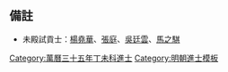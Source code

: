 {{Navbox
|name = 萬曆三十五年丁未科殿試金榜
|title = 萬曆三十五年（[[1607年]]）丁未科殿試金榜
|titlestyle = background-color:#FFD700;
|image =
|style = width:100%;text-align:center; 
|groupstyle = text-align:center; background-color:#FFD700;
|liststyle = text-align:center;
|state = {{{state<includeonly>|collapsed</includeonly>}}}
|group1 = 第一甲<br>賜進士及第<br>共3名
|list1 = '''[[黃士俊]]''' - '''[[施凤来]]''' - '''[[張瑞圖]]'''

|group2 = 第二甲<br>賜進士出身<br>共57名
|list2 = [[王光經]] - [[沈聖岐]] - [[王命禹]] - [[王于陛|王-{于}-陛]] - [[閔宗德]] - [[劉汝佳]] - [[唐大章]] - [[秦一鵬]] - [[陳騰鳳]] - [[張廣 (萬曆進士)|張　廣]]<br>[[劉春 (萬曆進士)|劉　春]] - [[林欲楫]] - [[蔣芳鏞]] - [[袁思明]] - [[彭篤福]] - [[曹震陽]] - [[詹士龍]] - [[錢龍錫]] - [[成基命]] - [[魏詔|魏　詔]]<br>[[閻調羹]] - [[李光元]] - [[陳鑑 (萬曆進士)|陳　鑑]] - [[鄧士昌]] - [[劉生和]] - [[羅之鼎]] - [[邢慎言]] - [[王國楨 (萬曆丁未進士)|王國楨]] - [[陶朗先]] - [[林養棟]]<br>[[楊邦憲 (萬曆進士)|楊邦憲]] - [[熊鳴岐]] - [[楊道寅]] - [[楊瞿崍]] - [[周𤐣|周　{{僻字|𤐣|左火右鼎}}]] - [[杜應芳]] - [[沈正宗_(明朝)|沈正宗]] - [[任禀正]] - [[姚宗文 (明朝)|姚宗文]] - [[李采 (萬曆丁未進士)|李　采]]<br>[[王佐才]] - [[孫必大]] - [[莊毓傑]] - [[陳鳴烈]] - [[鄒志隆]] - [[蔡侃|蔡　侃]] - [[王家楨 (長垣)|王家楨]] - [[熊應捷]] - [[郭之琮]] - [[石炬|石　炬]]<br>[[何廷相]] - [[余大成]] - [[程應龍]] - [[鄒遇|鄒　遇]] - [[焦源清]] - [[游伯槐]] - [[來斯行]]<span style="color: #F7F7F7;"> - －－－ - －－－ - －－－</span>

|group3 = 第三甲<br>賜同進士出身<br>共238名
|list3 = [[董承詔]] - [[張其緒]] - [[王化行 (萬曆進士)|王化行]] - [[汪三益]] - [[段上錦]] - [[鄭茂華]] - [[戴熺|戴　熺]] - [[林士標]] - [[賈遜志]] - [[徐養量]]<br>[[李養沖]] - [[錢時|錢　時]] - [[夏應台]] - [[謝啟光]] - [[沈維毗]] - [[顧大章]] - [[周之夫]] - [[喻守初]] - [[陸鍵 (明朝)|陸　鍵]] - [[梁之垣]]<br>[[徐從治]] - [[韓原善]] - [[馬德灃]] - [[冯任|馮　任]] - [[姜習孔]] - [[趙昌運]] - [[李胤祥]] - [[周詩 (萬曆丁未進士)|周　詩]] - [[袁化中]] - [[王名登]]<br>[[王淑忭]] - [[黃景章]] - [[許邦興]] - [[安重|安　重]] - [[謝陞|謝　陞]] - [[王澤永]] - [[楊萬里 (萬曆進士)|楊萬里]] - [[陸完學]] - [[鍾英 (萬曆進士)|鍾　英]] - [[何南金]]<br>[[李同芳 (萬曆丁未進士)|李同芳]] - [[胡繼先]] - [[賈先春]] - [[潘應龍]] - [[李時榮]] - [[馮士豪]] - [[王國相]] - [[齊君榮]] - [[姚之麒]] - [[唐际盛|唐　玉]]<br>[[鮑國忠]] - [[劉思誨]] - [[樊王家 (萬曆丁未進士)|樊王家]] - [[譚世講]] - [[丘憲章]] - [[吳嘉謨 (明朝)|吳嘉謨]] - [[陳王庭 (盧龍)|陳王庭]] - [[曹汝蘭]] - [[陳以聞]] - [[陳舜道]]<br>[[張肇林]] - [[張垣 (萬曆進士)|張　垣]] - [[郭允厚]] - [[施天德]] - [[王一中]] - [[孫弘緒|張弘緒]] - [[邢其任]] - [[許令典]] - [[張潑|張自悟]] - [[宋良翰]]<br>[[舒榮都]] - [[張國祥 (萬曆進士)|張國祥]] - [[王景 (萬曆進士)|王　景]] - [[熊文燦]] - [[韩日缵]] - [[張耀采]] - [[董有光]] - [[路陞|路　陞]] - [[張斗樞]] - [[郭增光]]<br>[[蘇懋祉]] - [[陳繼徵]] - [[史垂則]] - [[陳儀 (萬曆丁未進士)|陳　儀]] - [[馮英 (明朝)|馮　英]] - [[倪應眷]] - [[賈宗悌]] - [[楊嗣修]] - [[熊德陽]] - [[湯啓燁]]<br>[[左光斗]] - [[李逢節]] - [[殷宗器]] - [[譚鍇|譚　鍇]] - [[王槐秀]] - [[曠鳴鸞]] - [[李康先]] - [[劉有源]] - [[鄭國昌]] - [[麻僖|麻　僖]]<br>[[喬拱璧]] - [[宁三翰|{{僻字|𡩋}}三翰]] - [[陳于宸|陳-{于}-宸]] - [[徐調元]] - [[項應譽]] - [[王道元]] - [[王點|王　點]] - [[婁九德]] - [[王振祚]] - [[張師孟]]<br>[[潘潤民]] - [[丁紹軾]] - [[李標 (明朝)|李　標]] - [[羅文英]] - [[周光爕]] - [[杨春茂]] - [[趙孟周]] - [[高推|高　推]] - [[李佺臺]] - [[曾紹芳 (萬曆進士)|曾紹芳]]<br>[[錢文薦]] - [[陳主直]] - [[傅振商]] - [[仙克謹]] - [[朱顯文]] - [[楊所蘊]] - [[江之濱]] - [[張應吾]] - [[趙謙 (明朝)|趙　謙]] - [[林有臺]]<br>[[隋所居]] - [[洪輔聖]] - [[王隆德]] - [[黎光祿]] - [[薛敷政]] - [[安伸|安　伸]] - [[王鶴齡 (明朝)|王鶴齡]] - [[祝耀祖 (明朝)|祝耀祖]] - [[聶紹昌]] - [[章謨|章　謨]]<br>[[夏煒|夏　煒]] - [[虞大復]] - [[鄭宗周]] - [[洪時蕃]] - [[王漢傑]] - [[黃袞 (萬曆丁未進士)|黃　袞]] - [[虞德隆]] - [[朱身修]] - [[劉惟忠]] - [[吳養源]]<br>[[倪思輝|倪思煇]] - [[王春楨]] - [[屠玄極]] - [[孫穀|孫　穀]] - [[易應昌]] - [[楊新期]] - [[杨涟|楊　漣]] - [[唐天眷]] - [[劉錫玄]] - [[姚祚端]]<br>[[郭如楚]] - [[濮中玉]] - [[李聯芳 (萬曆進士)|李聯芳]] - [[蔡思充]] - [[薛鳳翔]] - [[瞿溥|瞿　溥]] - [[郭存謙]] - [[李支揚]] - [[蘇述|蘇　述]] - [[劉伸 (萬曆進士)|劉　伸]]<br>[[彭際遇]] - [[王從義]] - [[孔弘頤]] - [[吳暘|吳　暘]] - [[俞志皐]] - [[惠世揚]] - [[安曦|安　曦]] - [[陳所行]] - [[王納諫 (萬曆丁未進士)|王納諫]] - [[周仕|周　仕]]<br>[[楊作楫]] - [[程正己|程正色]] - [[趙天宿]] - [[向胤賢]] - [[杨觐光 (明朝)|楊覲光]] - [[藺完植]] - [[陆世科]] - [[劉宇烈]] - [[孫之益]] - [[夏之令]]<br>[[張其庭]] - [[陸大受]] - [[李九官]] - [[嚴九岳]] - [[周萬鎰]] - [[彭鯤化]] - [[侯提封]] - [[江日彩]] - [[徐鳳翔 (萬曆進士)|徐鳳翔]] - [[李時啓]]<br>[[許達道]] - [[陸獻明]] - [[倫肇修]] - [[李文郁 (萬曆丁未進士)|李文郁]] - [[金元嘉]] - [[王夢蛟]] - [[蕭毅中]] - [[何承祚]] - [[李時馥]] - [[宋文昌]]<br>[[陳所志]] - [[侯之翰]] - [[蔣謹|蔣　謹]] - [[方應庚]] - [[任光統]] - [[王如宗]] - [[張國瑞]] - [[楊重熙]] - [[計元勛]] - [[張新詔]]<br>[[周泰峙]] - [[耿好仁]] - [[王家賓 (萬曆丁未進士)|王家賓]] - [[徐光前]] - [[康新民]] - [[涂國鼎|-{涂}-國鼎]] - [[鄒維璉]] - [[張曉 (萬曆進士)|張　曉]] - [[周朝瑞]] - [[許鼎臣 (萬曆丁未進士)|許鼎臣]]<br>[[桂紹龍]] - [[金世俊]] - [[江和 (萬曆進士)|江　和]] - [[金煉|金　煉]] - [[呂隆 (萬曆進士)|呂　隆]] - [[華敦復]] - [[楊嘉運]] - [[杜文煥 (萬曆進士)|杜文煥]]<span style="color: #FFFFFF;"> - －－－ - －－－</span>
|belowstyle = text-align: center; background-color:#FFD700;
|below='''前一科：[[Template:萬曆三十二年甲辰科殿試金榜|萬曆三十二年甲辰科]]　'''·'''　後一科：[[Template:萬曆三十八年庚戌科殿試金榜|萬曆三十八年庚戌科]]'''<br>'''同科進士：[[Template:萬曆三十五年丁未科武會試金榜|萬曆三十五年丁未武科]]'''
}}
[[Category:萬曆三十五年丁未科進士]]
<noinclude>
[[Category:萬曆三十五年丁未科進士| ]]
[[Category:明朝進士模板]]
==備註==
*未殿試貢士：[[楊堯華]]、[[張庭 (萬曆進士)|張庭]]、[[吳廷雲]]、[[馬之騏]]
</noinclude>